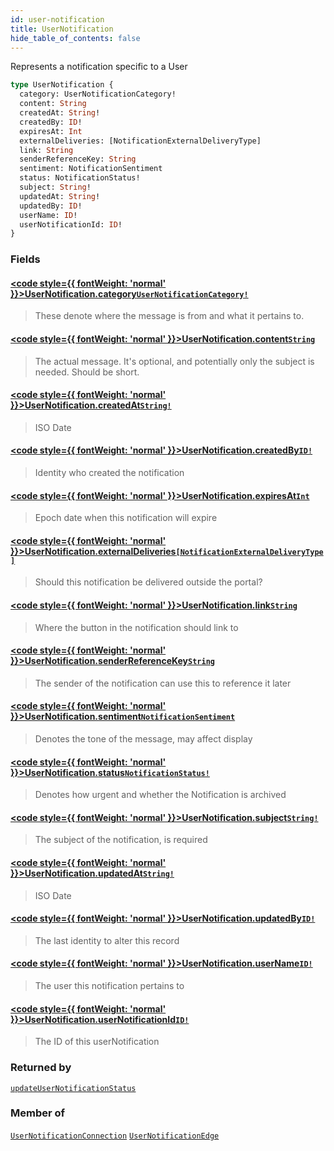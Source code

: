 ```yaml
---
id: user-notification
title: UserNotification
hide_table_of_contents: false
---
```








Represents a notification specific to a User

```graphql
type UserNotification {
  category: UserNotificationCategory!
  content: String
  createdAt: String!
  createdBy: ID!
  expiresAt: Int
  externalDeliveries: [NotificationExternalDeliveryType]
  link: String
  senderReferenceKey: String
  sentiment: NotificationSentiment
  status: NotificationStatus!
  subject: String!
  updatedAt: String!
  updatedBy: ID!
  userName: ID!
  userNotificationId: ID!
}
```


### Fields

#### [<code style={{ fontWeight: 'normal' }}>UserNotification.<b>category</b></code>](#)<Bullet />[`UserNotificationCategory!`](/adminidentity/api/graphql-admin/reference/enums/user-notification-category) <Badge class="secondary" text="non-null"/> <Badge class="secondary" text="enum"/>
> These denote where the message is from and what it pertains to.
> 

#### [<code style={{ fontWeight: 'normal' }}>UserNotification.<b>content</b></code>](#)<Bullet />[`String`](/adminidentity/api/graphql-admin/reference/scalars/string) <Badge class="secondary" text="scalar"/>
> The actual message. It's optional, and potentially only the subject is needed. Should be short.
> 

#### [<code style={{ fontWeight: 'normal' }}>UserNotification.<b>createdAt</b></code>](#)<Bullet />[`String!`](/adminidentity/api/graphql-admin/reference/scalars/string) <Badge class="secondary" text="non-null"/> <Badge class="secondary" text="scalar"/>
> ISO Date
> 

#### [<code style={{ fontWeight: 'normal' }}>UserNotification.<b>createdBy</b></code>](#)<Bullet />[`ID!`](/adminidentity/api/graphql-admin/reference/scalars/id) <Badge class="secondary" text="non-null"/> <Badge class="secondary" text="scalar"/>
> Identity who created the notification
> 

#### [<code style={{ fontWeight: 'normal' }}>UserNotification.<b>expiresAt</b></code>](#)<Bullet />[`Int`](/adminidentity/api/graphql-admin/reference/scalars/int) <Badge class="secondary" text="scalar"/>
> Epoch date when this notification will expire
> 

#### [<code style={{ fontWeight: 'normal' }}>UserNotification.<b>externalDeliveries</b></code>](#)<Bullet />[`[NotificationExternalDeliveryType]`](/adminidentity/api/graphql-admin/reference/enums/notification-external-delivery-type) <Badge class="secondary" text="list"/> <Badge class="secondary" text="enum"/>
> Should this notification be delivered outside the portal?
> 

#### [<code style={{ fontWeight: 'normal' }}>UserNotification.<b>link</b></code>](#)<Bullet />[`String`](/adminidentity/api/graphql-admin/reference/scalars/string) <Badge class="secondary" text="scalar"/>
> Where the button in the notification should link to
> 

#### [<code style={{ fontWeight: 'normal' }}>UserNotification.<b>senderReferenceKey</b></code>](#)<Bullet />[`String`](/adminidentity/api/graphql-admin/reference/scalars/string) <Badge class="secondary" text="scalar"/>
> The sender of the notification can use this to reference it later
> 

#### [<code style={{ fontWeight: 'normal' }}>UserNotification.<b>sentiment</b></code>](#)<Bullet />[`NotificationSentiment`](/adminidentity/api/graphql-admin/reference/enums/notification-sentiment) <Badge class="secondary" text="enum"/>
> Denotes the tone of the message, may affect display
> 

#### [<code style={{ fontWeight: 'normal' }}>UserNotification.<b>status</b></code>](#)<Bullet />[`NotificationStatus!`](/adminidentity/api/graphql-admin/reference/enums/notification-status) <Badge class="secondary" text="non-null"/> <Badge class="secondary" text="enum"/>
> Denotes how urgent and whether the Notification is archived
> 

#### [<code style={{ fontWeight: 'normal' }}>UserNotification.<b>subject</b></code>](#)<Bullet />[`String!`](/adminidentity/api/graphql-admin/reference/scalars/string) <Badge class="secondary" text="non-null"/> <Badge class="secondary" text="scalar"/>
> The subject of the notification, is required
> 

#### [<code style={{ fontWeight: 'normal' }}>UserNotification.<b>updatedAt</b></code>](#)<Bullet />[`String!`](/adminidentity/api/graphql-admin/reference/scalars/string) <Badge class="secondary" text="non-null"/> <Badge class="secondary" text="scalar"/>
> ISO Date
> 

#### [<code style={{ fontWeight: 'normal' }}>UserNotification.<b>updatedBy</b></code>](#)<Bullet />[`ID!`](/adminidentity/api/graphql-admin/reference/scalars/id) <Badge class="secondary" text="non-null"/> <Badge class="secondary" text="scalar"/>
> The last identity to alter this record
> 

#### [<code style={{ fontWeight: 'normal' }}>UserNotification.<b>userName</b></code>](#)<Bullet />[`ID!`](/adminidentity/api/graphql-admin/reference/scalars/id) <Badge class="secondary" text="non-null"/> <Badge class="secondary" text="scalar"/>
> The user this notification pertains to
> 

#### [<code style={{ fontWeight: 'normal' }}>UserNotification.<b>userNotificationId</b></code>](#)<Bullet />[`ID!`](/adminidentity/api/graphql-admin/reference/scalars/id) <Badge class="secondary" text="non-null"/> <Badge class="secondary" text="scalar"/>
> The ID of this userNotification
> 



### Returned by

[`updateUserNotificationStatus`](/adminidentity/api/graphql-admin/reference/mutations/update-user-notification-status)  <Badge class="secondary" text="mutation"/>

### Member of

[`UserNotificationConnection`](/adminidentity/api/graphql-admin/reference/objects/user-notification-connection)  <Badge class="secondary" text="object"/><Bullet />[`UserNotificationEdge`](/adminidentity/api/graphql-admin/reference/objects/user-notification-edge)  <Badge class="secondary" text="object"/>



